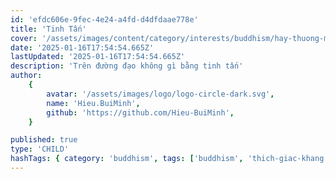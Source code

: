 ```yaml
---
id: 'efdc606e-9fec-4e24-a4fd-d4dfdaae778e'
title: 'Tinh Tấn'
cover: '/assets/images/content/category/interests/buddhism/hay-thuong-minh-di-cover.png'
date: '2025-01-16T17:54:54.665Z'
lastUpdated: '2025-01-16T17:54:54.665Z'
description: 'Trên đường đạo không gì bằng tinh tấn'
author:
    {
        avatar: '/assets/images/logo/logo-circle-dark.svg',
        name: 'Hieu.BuiMinh',
        github: 'https://github.com/Hieu-BuiMinh',
    }

published: true
type: 'CHILD'
hashTags: { category: 'buddhism', tags: ['buddhism', 'thich-giac-khang'] }
---
```


<Audio src="/assets/audios/content/category/interests/buddhism/tinh-tan.mp3" />

<Image
	className="h-[350px] max-w-[350px] m-auto"
	src="/assets/images/content/category/interests/buddhism/thich-giac-khang.png"
	alt="Hòa thượng Thích Giác Khang"
/>

Tôi 40 mấy năm trời bây giờ mới được vậy đó. Chứ không phải là tôi giỏi đâu. Tôi nói thiệt, tôi ngu hơn quý vị đó, nhưng mà quý vị hổng có bền bằng tôi đâu. Tôi nói thật, tôi nhờ cái bền. Hồi tôi mới đi học ở lớp học 60, tôi hạng 58 nha. Quý vị chắc hổng đến nỗi tệ vậy, nhưng mà bị một câu chửi của thầy Trung mà tôi khổ tâm, tôi bền bỉ luôn. Thành ra cái nghịch cảnh, nhiều khi nó đưa mình tới giải thoát.

Thôi em học hổng được, em nghỉ đi. Văn chương phú lục chẳng hay, trở về đồng ruộng học cày cho xong. Câu đó đau đớn tôi, là nhức nhối, tôi làm mấy ngày trời hổng ăn hổng ngủ. Rồi Đức Phật nói: "Con hãy gõ mãi cửa mở, con cứ làm con rùa đi, làm đừng có học con thỏ". Gối rơm, theo phận gối rơm. Nhưng mà nếu con bền rồi, con sẽ vượt hết tất cả. Con người có ý chí, làm cái gì cũng được hết. Chế tâm nhất xứ vô sự bất thành. Tập trung cái tâm mình kỷ, mạnh, lâu, sâu, mình có thể thay trời đổi đất, có thể dời non lấp biển, có thể thăng thiên độn khổ, làm cái gì cũng được. Có thiên nhãn, thiên nhĩ, tha tâm, thần túc, túc mạng. Thì đó, con người ý chí rất mạnh. Thành ra, người xưa nói: "Người không chí, như thuyền không lái, như ngựa không cương, trôi dạt lông bông không ra thế nào cả.".

Thì tôi với chí rất mạnh. Tôi nghĩ vậy rồi tôi cố gắng bền. Thành ra hồi xưa là 30 ngày (ăn) mặn. Khi tôi biết rồi, là tôi 30 ngày chay. Tôi không có ăn chay kỳ như mấy ông bà. Rồi tôi ăn chay Ngọ, tôi xuất gia luôn. Mấy ông bà biết á, xuất gia tôi rất là khó. Cha hổng cho, mẹ hổng cho, anh em không ai cho hết. Gia đình là theo Khổng giáo, hổng phải Thiên Chúa, hổng phải gì mà Khổng giáo, kêu là đạo thờ Cha mẹ. Đó là người Tàu họ rất ghét cái vấn đề đi xin ăn, đó là một cái tồi tàn, một cái xấu hổ cho gia đình, nhất là gia đình giàu có. Gia đình tôi thì hổng giàu lắm mà cũng hổng nghèo, trung lưu, gia đình ngoài chợ mà.

Thì vấn đề sinh ăn là một vấn đề xấu hổ. Chính hồi đó vua Tịnh Phạn cũng thấy là xấu hổ. Ra cản Đức Phật Thích Ca không cho đi xin ăn. Con nên nhớ rằng, con là dòng dõi vua chúa. Cha đây là vua, chẳng những nuôi con mà nuôi cả mấy ngàn tỳ kheo trong bao nhiêu năm cũng được. Con đi xin ăn vậy rồi xấu hổ cho dòng họ Thích. Thấy đâu rồi ông thí chủ tôi cũng vậy à, cuối cùng nói hổng lại tôi. Tôi xin ổng, tôi lạy ổng, tôi đi tu, ổng không cho. Rồi tôi xin riết rồi ổng mới nói chuyện hổng lại. Ổng là muốn cho có con nối dõi. Tôi nói: "Ba muốn dõi là có bốn mấy năm chục đứa cháu rồi đó. Ba muốn đứa nào thì muốn. Nói dõi là một đứa thôi, vì anh em đông mà."

Rồi cuối cùng ổng nói: "Đi đâu thì đi, nhưng mà đi rồi hổng có về nữa." Tôi nói thì tôi đi luôn á. Chết trong đạo. Thì nhờ cái câu đó mà tôi không bao giờ có dám có ý nghĩ mà ra đời. Quyết định là đi rồi hổng có về nữa. Nhưng mà theo cái đạo nào nghe hông? Mà cái đạo bình bát nối gót là tao không đồng ý. Còn nếu có đi theo đạo nói gót ôm bát (là đạo khất sĩ đó), ôm cái bình bát, xin ăn xấu hổ cho gia đình tao thì đừng có về Bạc Liêu mà về đó mà ôm bát là tao cặp đâu, tao đánh đó, nói vậy nếu là thì mình cũng ngán á, ổng mà nếu mình bị đánh dọc đường, mà ông sư mà ông già đánh, thì mình thấy cũng khó ha. Thì thôi đi xuất gia hổng dám về nữa.

Tới năm Mậu Thân, hai bên đánh nhau kịch liệt lắm. Ổng làm như ổng thấm, thấm cái khổ đau cuộc đời. Ổng mới vô tịnh xá, nghe quý sư giảng. Rồi quý sư mới kể lại cái vụ mà vua Tịnh Phạn ra cản Đức Phật không cho đi bát. Thì Đức Phật mỉm cười, nói tâu với bệ hạ: "Bệ hạ nói rất phải. Bệ hạ là dòng dõi của vua chúa, bệ hạ giữ cho uy tín, cái truyền thống của bệ hạ thì rất đúng. Tôi bây giờ không phải là vua chúa nữa, mà tôi là con của ba đời chư Phật." Mà đại vương nên nhớ, ba đời chư Phật đều đi xin ăn. Bát cơm xin ngàn nhà, thân chơi ngàn dặm xa. Muốn cùng đường sinh tử thì phải xin ăn tháng ngày qua. Bệ hạ hãy sám hối cái lời nói của bệ hạ.

Vua Tịnh Phạn hiểu liền, quỳ xuống lạy con lạy Phật. Bây giờ không phải là thái tử nữa mà là Phật.
